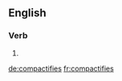==English==

===Verb===
{{head|en}}

# {{en-third-person singular of|compactify}}

[[de:compactifies]]
[[fr:compactifies]]